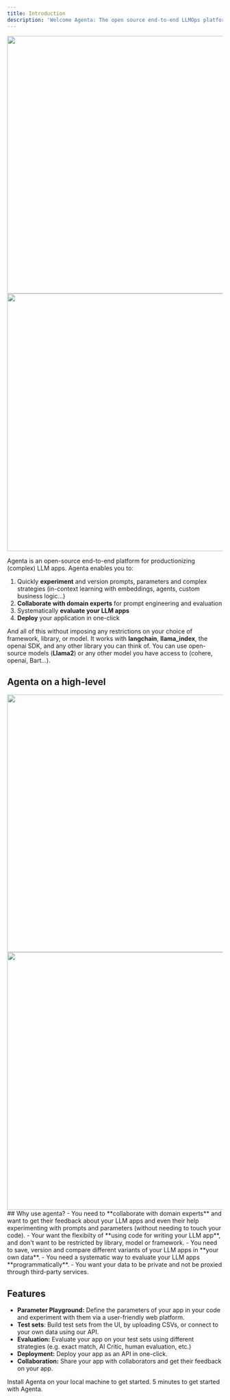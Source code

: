 ```yaml
---
title: Introduction
description: 'Welcome Agenta: The open source end-to-end LLMOps platform.'
---
```

<img className="dark:hidden" height="600" src="images/agenta_mockup_whitebg.png" />
<img className="hidden dark:block" height="600" src="images/agenta_mockup_blackbg.png" />

Agenta is an open-source end-to-end platform for productionizing (complex) LLM apps. Agenta enables you to:

1. Quickly **experiment** and version prompts, parameters and complex strategies (in-context learning with embeddings, agents, custom business logic...) 
2. **Collaborate with domain experts** for prompt engineering and evaluation
3. Systematically **evaluate your LLM apps**
4. **Deploy** your application in one-click

And all of this without imposing any restrictions on your choice of framework, library, or model. It works with **langchain**, **llama_index**, the openai SDK, and any other library you can think of. You can use open-source models (**Llama2**) or any other model you have access to (cohere, openai, Bart...).

## Agenta on a high-level 

<img className="dark:hidden" height="600" src="images/agenta_highlevel_whitebg.png" />
<img className="hidden dark:block" height="600" src="images/agenta_highlevel_blackbg.png" />
## Why use agenta?
- You need to **collaborate with domain experts** and want to get their feedback about your LLM apps and even their help experimenting with prompts and parameters (without needing to touch your code).
- Your want the flexibilty of **using code for writing your LLM app**, and don't want to be restricted by library, model or framework. 
- You need to save, version and compare different variants of your LLM apps in **your own data**.
- You need a systematic way to evaluate your LLM apps **programmatically**.
- You want your data to be private and not be proxied through third-party services.

## Features
- **Parameter Playground:** Define the parameters of your app in your code and experiment with them via a user-friendly web platform.
- **Test sets**: Build test sets from the UI, by uploading CSVs, or connect to your own data using our API.
- **Evaluation:** Evaluate your app on your test sets using different strategies (e.g. exact match, AI Critic, human evaluation, etc.)
- **Deployment:** Deploy your app as an API in one-click.
- **Collaboration:** Share your app with collaborators and get their feedback on your app.



<CardGroup cols={2}>
  <Card
    title="Installation"
    icon="screwdriver-wrench"
    href="installation"
  >
    Install Agenta on your local machine to get started.
  </Card>
  <Card
    title="Getting Started"
    icon="stars"
    href="getting-started"
  >
    5 minutes to get started with Agenta.
  </Card>
</CardGroup>
